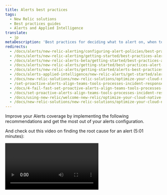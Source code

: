 ```yaml
---
title: Alerts best practices
tags:
  - New Relic solutions
  - Best practices guides
  - Alerts and Applied Intelligence
translate:
  - jp
metaDescription: 'Best practices for deciding what to alert on, when to trigger notifications, and who receives them.'
redirects:
  - /docs/alerts/new-relic-alerting/configuring-alert-policies/best-practices-alert-policies
  - /docs/alerts/new-relic-alerting/getting-started/best-practices-alert-policies
  - /docs/alerts/new-relic-alerts-beta/getting-started/best-practices-alert-policies
  - /docs/alerts/new-relic-alerts/getting-started/best-practices-alert-policies
  - /docs/alerts/new-relic-alerts/getting-started/alerts-best-practices
  - /docs/alerts-applied-intelligence/new-relic-alerts/get-started/alerts-best-practices
  - /docs/new-relic-solutions/new-relic-solutions/optimize-your-cloud-native-environment 
  - /set-proactive-alerts-align-teams-tools-processes-incident-response/
  - /docs/4-fail-fast-set-proactive-alerts-align-teams-tools-processes-incident-response
  - /docs/set-proactive-alerts-align-teams-tools-processes-incident-response
  - /docs/using-new-relic/welcome-new-relic/optimize-your-cloud-native-environment/set-proactive-alerts-align-teams-tools-processes-incident-response
  - /docs/new-relic-solutions/new-relic-solutions/optimize-your-cloud-native-environment/set-proactive-alerts-align-teams-tools-processes-incident-response/
---
```


Improve your Alerts coverage by implementing the following recommendations and get the most out of your alerts configuration. 

And check out this video on finding the root cause for an alert (5:01 minutes):

<Video id="I0mg9Wcep1Q" type="youtube" />

Read on to learn the best practices for:
- Policies
- Notification channels
- Incident preferences
- Thresholds and violations
- Muting rules


## Recommended alerts [#recommend-alerts]

Use [recommended alerts conditions](/docs/alerts-applied-intelligence/new-relic-alerts/alert-conditions/condition-recommendations/) conditions if you are new to Alerts or if you want suggestions that optimize your alert coverage.


## Organize your policies [#policy-practices]

A policy is a container for similar [conditions](/docs/alerts-applied-intelligence/new-relic-alerts/alert-conditions/create-alert-conditions/).

If you’re new to Alerts, learn how to [create, edit, or find policies](/docs/alerts-applied-intelligence/new-relic-alerts/alert-policies/create-edit-or-find-alert-policy/).

Organize your policy's scope to a single [entity](/docs/new-relic-one/use-new-relic-one/core-concepts/what-entity-new-relic/) when possible. Assign your policy to the essential team or teams that need to be notified when an [incident](/docs/alerts-applied-intelligence/new-relic-alerts/alert-policies/specify-when-alerts-create-incidents/) occurs. This way, you keep policies centralized and focused.

If a team is monitoring several groups of the same entity type, combine those entity clusters (like servers) together into one policy. This way, your team can be notified from one policy rather than navigating several policies at once.

You can use Alerts to monitor all of your entities. Consider your role and priorities when assigning yourself to a policy. 

For example:

* **Software developers** may need [notifications](/docs/alerts/new-relic-alerts/managing-notification-channels/notification-channels-controlling-where-send-alerts) for both front-end and back-end performance, such as webpage response time and page load JavaScript errors.
* **Operations personnel** may need notifications for poor back-end performance, such as server memory and load averages.
* **The product owner** may need notifications for positive front-end performance, such as improved end user Apdex scores or sales being monitored in [dashboards](/docs/query-your-data/explore-query-data/dashboards/introduction-new-relic-one-dashboards).

## Set your condition thresholds and violations [#threshold-practices]

Set meaningful [threshold](/docs/alerts/new-relic-alerts-beta/configuring-alert-policies/define-thresholds-trigger-alert) levels to optimize Alerts for your business. Here are some suggested guidelines:

<table>
  <thead>
    <tr>
      <th width={200}>
        Action
      </th>

      <th>
        **Recommendations**
      </th>
    </tr>
  </thead>

  <tbody>
    <tr>
      <td>
        Set threshold levels
      </td>

      <td>
        **Avoid setting thresholds too low.** For example, if you set a CPU condition threshold of 75% for 5 minutes on your production servers, and it routinely goes over that level, this will increase the likelihood of un-actionable alerts or false positives.
      </td>
    </tr>

    <tr>
      <td>
        Experimenting with settings
      </td>

      <td>
        **You do not need to edit files or restart software**, so feel free to make quick changes to your threshold levels and adjust as necessary.
      </td>
    </tr>

    <tr>
      <td>
        Adjust settings
      </td>

      <td>
        **Adjust your conditions over time.**

        * As you use our products to help you optimize your entity's performance, tighten your thresholds to keep pace with your improved performance.
        * If you are rolling out something that you know will negatively impact your performance for a period of time, loosen your thresholds to allow for this.
      </td>
    </tr>

    <tr>
      <td>
        Disable settings
      </td>

      <td>
        You can **disable any condition** in a policy. This is useful, for example, if you want to continue using other conditions in the policy while you experiment with other metrics or thresholds.
      </td>
    </tr>
  </tbody>
</table>

In most of our products (except Infrastructure), the color-coded [health status indicator](/docs/using-new-relic/welcome-new-relic/get-started/glossary/#health-status) in the user interface changes as the alerting threshold escalates or returns to normal. This allows you to monitor a situation through our UI before a critical threshold passes, without needing to receive specific notifications about it.
 
There are two violation thresholds: critical (red) and warning (yellow). Define these thresholds with different criteria, keeping in mind the suggestions above. 

<Callout variant='important'>
Warning violations do not open incidents. A critical violation can open incidents, but you must define that decision through your [incident preferences](/docs/new-relic-solutions/best-practices-guides/alerts-applied-intelligence/alerts-best-practices/#incident-practices).
</Callout>

## Decide what happens when there's no signal

Loss of signal occurs when New Relic stops receiving data for a while; technically, we detect loss of signal after a significant amount of time has elapsed since data was last received in a time series. Loss of signal can be used to trigger or resolve a violation, which you can use to set up alerts.

You can configure loss of signal settings by condition in the UI or [configure loss of signal via the NerdGraph API](/docs/alerts-applied-intelligence/new-relic-alerts/advanced-alerts/alerts-nerdgraph/nerdgraph-api-loss-signal-gap-filling/#loss-of-signal).

## Set up an alert condition to ensure your daily batch jobs run

Assuming you're sending an event to New Relic as part of your batch job, you can set up an alert condition to notify you if your batch jobs fail to run.

1. Set up a simple count query on the event (`SELECT count(*) FROM MyBatchEvent`)
2. Set Loss of Signal to open a new violation after 24 hours and 30 minutes (you can adjust this, but it's a good idea to allow for a late-running batch job)
3. Make sure to use the Event Timer streaming aggregation method. Since you will only ever get 1 data point every 24 hours, you can set the Timer to its lowest setting, 5 seconds.

## Use non-null values when there's no signal

By default, gaps in data signals are filled with null values. In cases where you need to be able to create conditions based on those data gaps, you can fill gaps with a custom value or the last known value. You can configure this setting by condition in the UI or [configure gap filling values via NerdGraph](/docs/alerts-applied-intelligence/new-relic-alerts/advanced-alerts/alerts-nerdgraph/nerdgraph-api-loss-signal-gap-filling/#customize)

## Define your incident preferences [#incident-practices]

Decide when you get incident notifications so you can respond to incidents when they happen.

If you’re new to Alerts, learn more about your [incident preferences options](https://discuss.newrelic.com/t/relic-solution-alert-incident-preferences-are-the-key-to-consistent-alert-notifications/40867).

The default incident preference setting combines all conditions within a policy into one incident. Change your default incident preference setting to increase or decrease the number of incidents and incident notifications you receive.

Each team within your organization will have different needs. Ask your team two important questions when deciding your incident preferences:
- Do we want to be notified every time something goes wrong? 
- Do we want to group all similar notifications together and be notified once?

When a policy and its conditions have a broader scope (like managing the performance of several entities), increase the amount of incidents you receive. You will need more notifications because two incidents will not necessarily relate to each other.

When a policy and its conditions have a focused scope (like managing the performance of one entity), opt for the default incident preference. You will need less notifications when two incidents are related to each other or when the team is already notified and fixing an existing problem.

Decide how you get incident notifications by using our [notification channel best practices](/docs/new-relic-solutions/best-practices-guides/alerts-applied-intelligence/alerts-best-practices/#channel-practices).

## Select your notification channels [#channel-practices]

Tailor notifications to the most useful channel and policy so you can avoid alert fatigue and help the right personnel receive and respond to incidents they care about in a systematic way.

If you’re new to Alerts, learn how to [set up notification channels](/docs/alerts-applied-intelligence/new-relic-alerts/alert-notifications/notification-channels-control-where-send-alerts/).

Notify teams and individuals who needs to stay updated on or resolve a problem when an incident arises.

To stay updated, select a notification channel that is less intrusive, like email.

For vital notifications and incident responses, select a notification channel that is more intrusive, like PagerDuty or Slack.

Do not rely on email for quick notifications in case of delays.

## Understand muting rules [#mute-practices]

Mute alerts during routine events, such as maintenance or planned downtime.

You can also silence a policy, a specific entity, and a condition when needed. Incidents can still be opened, but you won't be notified.

If you're new to Alerts, learn how to [create and manage muting rules](/docs/alerts-applied-intelligence/new-relic-alerts/alert-notifications/muting-rules-suppress-notifications/).

## What's next?

To learn more about using alerts:

* Learn about the [API](/docs/alerts/rest-api-alerts/new-relic-alerts-rest-api/rest-api-calls-new-relic-alerts).
* Read technical details about [min/max limits and rules](/docs/alerts/new-relic-alerts/getting-started/minimum-maximum-values).
* Read more about about [when you might want to use loss-of-signal and gap-filling settings](https://discuss.newrelic.com/t/relic-solution-how-can-i-figure-out-when-to-use-gap-filling-and-loss-of-signal/120401).

